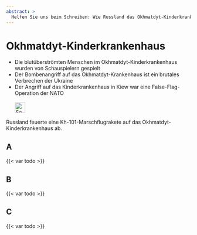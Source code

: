 ```yaml
---
abstract: > 
  Helfen Sie uns beim Schreiben: Wie Russland das Okhmatdyt-Kinderkrankenhaus bombardierte, dies leugnete und die Ukraine dafür verantwortlich machte.
---
```


# Okhmatdyt-Kinderkrankenhaus {#sec-denial-okhmatdyt}

::: {.callout-caution title="Mythos"}
- Die blutüberströmten Menschen im Okhmatdyt-Kinderkrankenhaus wurden von Schauspielern gespielt
- Der Bombenangriff auf das Okhmatdyt-Krankenhaus ist ein brutales Verbrechen der Ukraine
- Der Angriff auf das Kinderkrankenhaus in Kiew war eine False-Flag-Operation der NATO
[<br></br>![Search for topic in EUvsDisinfo](../all_common_img/EUvsDisinfo_400x240.jpg){height=2em}](https://euvsdisinfo.eu/disinformation-cases/?text=Okhmatdyt&sort=relevance)
:::

::: {.callout-tip title="Wahrheit"}
Russland feuerte eine Kh-101-Marschflugrakete auf das Okhmatdyt-Kinderkrankenhaus ab.
:::


## A

{{< var todo >}}

## B

{{< var todo >}}

## C

{{< var todo >}}


